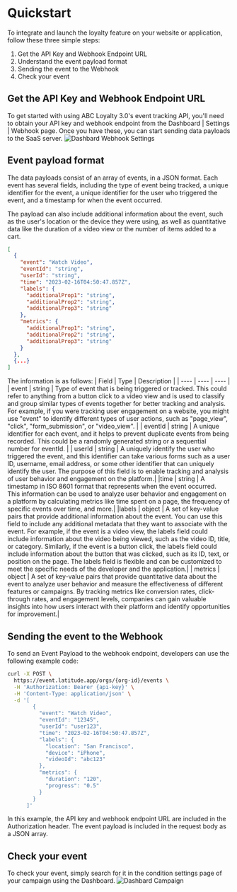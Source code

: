 # Quickstart

To integrate and launch the loyalty feature on your website or application, follow these three simple steps:

1. Get the API Key and Webhook Endpoint URL
2. Understand the event payload format
3. Sending the event to the Webhook
4. Check your event

## Get the API Key and Webhook Endpoint URL
To get started with using ABC Loyalty 3.0's event tracking API, you'll need to obtain your API key and webhook endpoint from the Dashboard | Settings | Webhook page. Once you have these, you can start sending data payloads to the SaaS server.
![Dashbard Webhook Settings](/dashboard-webhook.png)

## Event payload format
The data payloads consist of an array of events, in a JSON format. Each event has several fields, including the type of event being tracked, a unique identifier for the event, a unique identifier for the user who triggered the event, and a timestamp for when the event occurred. 

The payload can also include additional information about the event, such as the user's location or the device they were using, as well as quantitative data like the duration of a video view or the number of items added to a cart.

```json filename="Event Payload" copy
[
  {
    "event": "Watch Video",
    "eventId": "string",
    "userId": "string",
    "time": "2023-02-16T04:50:47.857Z",
    "labels": {
      "additionalProp1": "string",
      "additionalProp2": "string",
      "additionalProp3": "string"
    },
    "metrics": {
      "additionalProp1": "string",
      "additionalProp2": "string",
      "additionalProp3": "string"
    }
  },
  {...}
]
```


The information is as follows:
| Field | Type | Description |
| ---- | ---- | ---- |
| event | string | Type of event that is being triggered or tracked. This could refer to anything from a button click to a video view and is used to classify and group similar types of events together for better tracking and analysis. For example, if you were tracking user engagement on a website, you might use "event" to identify different types of user actions, such as "page_view", "click", "form_submission", or "video_view". |
| eventId | string | A unique identifier for each event, and it helps to prevent duplicate events from being recorded. This could be a randomly generated string or a sequential number for eventId. |
| userId | string | A uniquely identify the user who triggered the event, and this identifier can take various forms such as a user ID, username, email address, or some other identifier that can uniquely identify the user. The purpose of this field is to enable tracking and analysis of user behavior and engagement on the platform.|
|time | string | A timestamp in ISO 8601 format that represents when the event occurred. This information can be used to analyze user behavior and engagement on a platform by calculating metrics like time spent on a page, the frequency of specific events over time, and more.|
|labels | object | A set of key-value pairs that provide additional information about the event. You can use this field to include any additional metadata that they want to associate with the event. For example, if the event is a video view, the labels field could include information about the video being viewed, such as the video ID, title, or category. Similarly, if the event is a button click, the labels field could include information about the button that was clicked, such as its ID, text, or position on the page. The labels field is flexible and can be customized to meet the specific needs of the developer and the application.|
| metrics | object | A set of key-value pairs that provide quantitative data about the event to analyze user behavior and measure the effectiveness of different features or campaigns. By tracking metrics like conversion rates, click-through rates, and engagement levels, companies can gain valuable insights into how users interact with their platform and identify opportunities for improvement.|

## Sending the event to the Webhook
To send an Event Payload to the webhook endpoint, developers can use the following example code:

```sh filename="Send Payload" copy
curl -X POST \
  https://event.latitude.app/orgs/{org-id}/events \
  -H 'Authorization: Bearer {api-key}' \
  -H 'Content-Type: application/json' \
  -d '[
        {
          "event": "Watch Video",
          "eventId": "12345",
          "userId": "user123",
          "time": "2023-02-16T04:50:47.857Z",
          "labels": {
            "location": "San Francisco",
            "device": "iPhone",
            "videoId": "abc123"
          },
          "metrics": {
            "duration": "120",
            "progress": "0.5"
          }
        }
      ]'
```

In this example, the API key and webhook endpoint URL are included in the Authorization header. The event payload is included in the request body as a JSON array.

## Check your event
To check your event, simply search for it in the condition settings page of your campaign using the Dashboard.
![Dashbard Campaign](/dashboard-campaigns-condition.png)
